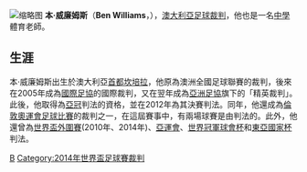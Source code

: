 {{noteTA|G1=football
|T=zh-hans:本·威廉姆斯; zh-hk:賓·威廉士;zh-hant:本·威廉姆斯;
|1=zh-hans:本·威廉姆斯; zh-hk:賓·威廉士;zh-hant:本·威廉姆斯;
|2=zh-hans:威廉姆斯; zh-hk:威廉士;zh-hant:威廉姆斯;
}}
[[File:Benjamin_Jon_Williams_soccer_referee.jpg|缩略图]]
'''本·威廉姆斯'''（'''Ben Williams'''，{{bd|1977年|4月14日||}}），[[澳大利亞|澳大利亞]][[足球|足球]][[裁判_(足球)|裁判]]，他也是一名[[中學|中學]]體育老師。

==生涯==
本·威廉姆斯出生於澳大利亞[[首都|首都]][[坎培拉|坎培拉]]，他原為澳洲全國足球聯賽的裁判，後來在2005年成為[[國際足協|國際足協]]的國際裁判，又在翌年成為[[亞洲足協|亞洲足協]]旗下的「精英裁判」。此後，他取得為[[亞洲聯賽冠軍盃|亞冠]]判法的資格，並在2012年為其決賽判法。同年，他還成為[[2012年夏季奧林匹克運動會足球比賽|倫敦奧運會足球比賽]]的裁判之一，在這屆賽事中，有兩場球賽是由判法的。此外，他還曾為[[世界盃足球外圍賽|世界盃外圍賽]](2010年、2014年)、[[2010年亞洲運動會|亞運會]]、[[2010年世界冠軍球會盃|世界冠軍球會杯]]和[[2013年東亞盃|東亞國家杯]]判法。

[[Category:澳大利亞足球裁判|B]]
[[Category:2014年世界盃足球賽裁判|Category:2014年世界盃足球賽裁判]]
